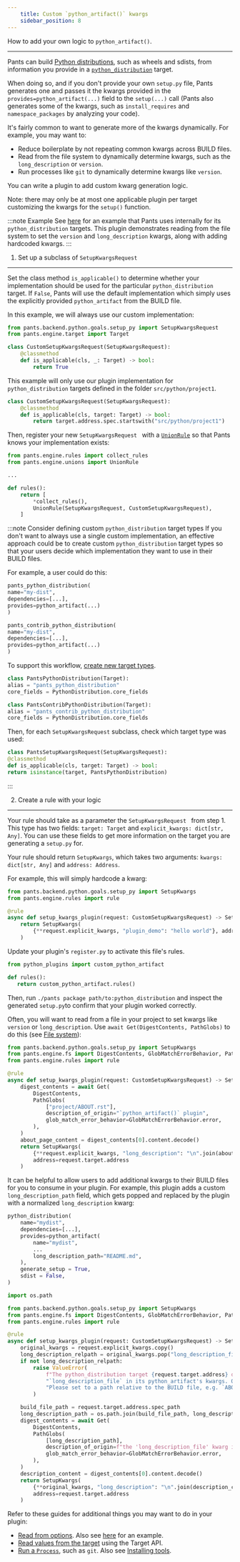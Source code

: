 ```yaml
---
    title: Custom `python_artifact()` kwargs
    sidebar_position: 8
---
```


How to add your own logic to `python_artifact()`.

---

Pants can build [Python distributions](../../python/python-overview/building-distributions.mdx), such as wheels and sdists, from information you provide in a [`python_distribution`](../../../reference/targets/python_distribution.mdx) target.

When doing so, and if you don't provide your own `setup.py` file, Pants generates one and passes it the kwargs provided in the `provides=python_artifact(...)` field to the `setup(...)` call (Pants also generates some of the kwargs, such as `install_requires` and `namespace_packages` by analyzing your code).

It's fairly common to want to generate more of the kwargs dynamically. For example, you may want to:

- Reduce boilerplate by not repeating common kwargs across BUILD files.
- Read from the file system to dynamically determine kwargs, such as the `long_description` or `version`.
- Run processes like `git` to dynamically determine kwargs like `version`.

You can write a plugin to add custom kwarg generation logic.

Note: there may only be at most one applicable plugin per target customizing the kwargs for the `setup()` function.

:::note Example
See [here](https://github.com/pantsbuild/pants/blob/master/pants-plugins/internal_plugins/releases/register.py) for an example that Pants uses internally for its `python_distribution` targets. This plugin demonstrates reading from the file system to set the `version` and `long_description` kwargs, along with adding hardcoded kwargs.
:::

1. Set up a subclass of `SetupKwargsRequest`

---

Set the class method `is_applicable()` to determine whether your implementation should be used for the particular `python_distribution` target. If `False`, Pants will use the default implementation which simply uses the explicitly provided `python_artifact` from the BUILD file.

In this example, we will always use our custom implementation:

```python
from pants.backend.python.goals.setup_py import SetupKwargsRequest
from pants.engine.target import Target

class CustomSetupKwargsRequest(SetupKwargsRequest):
    @classmethod
    def is_applicable(cls, _: Target) -> bool:
        return True
```

This example will only use our plugin implementation for `python_distribution` targets defined in the folder `src/python/project1`.

```python
class CustomSetupKwargsRequest(SetupKwargsRequest):
    @classmethod
    def is_applicable(cls, target: Target) -> bool:
        return target.address.spec.startswith("src/python/project1")
```

Then, register your new `SetupKwargsRequest ` with a [`UnionRule`](../the-rules-api/union-rules-advanced.mdx) so that Pants knows your implementation exists:

```python
from pants.engine.rules import collect_rules
from pants.engine.unions import UnionRule

...

def rules():
    return [
      	*collect_rules(),
        UnionRule(SetupKwargsRequest, CustomSetupKwargsRequest),
    ]
```

:::note Consider defining custom `python_distribution` target types
If you don't want to always use a single custom implementation, an effective approach could be to create custom `python_distribution` target types so that your users decide which implementation they want to use in their BUILD files.

For example, a user could do this:

```python
pants_python_distribution(
name="my-dist",
dependencies=[...],
provides=python_artifact(...)
)

pants_contrib_python_distribution(
name="my-dist",
dependencies=[...],
provides=python_artifact(...)
)
```

To support this workflow, [create new target types](../the-target-api/creating-new-targets.mdx).

```python
class PantsPythonDistribution(Target):
alias = "pants_python_distribution"
core_fields = PythonDistribution.core_fields

class PantsContribPythonDistribution(Target):
alias = "pants_contrib_python_distribution"
core_fields = PythonDistribution.core_fields
```

Then, for each `SetupKwargsRequest` subclass, check which target type was used:

```python
class PantsSetupKwargsRequest(SetupKwargsRequest):
@classmethod
def is_applicable(cls, target: Target) -> bool:
return isinstance(target, PantsPythonDistribution)
```

:::

2. Create a rule with your logic

---

Your rule should take as a parameter the `SetupKwargsRequest ` from step 1. This type has two fields: `target: Target` and `explicit_kwargs: dict[str, Any]`. You can use these fields to get more information on the target you are generating a `setup.py` for.

Your rule should return `SetupKwargs`, which takes two arguments: `kwargs: dict[str, Any]` and `address: Address`.

For example, this will simply hardcode a kwarg:

```python
from pants.backend.python.goals.setup_py import SetupKwargs
from pants.engine.rules import rule

@rule
async def setup_kwargs_plugin(request: CustomSetupKwargsRequest) -> SetupKwargs:
    return SetupKwargs(
        {**request.explicit_kwargs, "plugin_demo": "hello world"}, address=request.target.address
    )
```

Update your plugin's `register.py` to activate this file's rules.

```python title="pants-plugins/python_plugins/register.py"
from python_plugins import custom_python_artifact

def rules():
   return custom_python_artifact.rules()
```

Then, run `./pants package path/to:python_distribution` and inspect the generated `setup.py`to confirm that your plugin worked correctly.

Often, you will want to read from a file in your project to set kwargs like `version` or `long_description`. Use `await Get(DigestContents, PathGlobs)` to do this (see [File system](../the-rules-api/file-system.mdx)):

```python
from pants.backend.python.goals.setup_py import SetupKwargs
from pants.engine.fs import DigestContents, GlobMatchErrorBehavior, PathGlobs
from pants.engine.rules import rule

@rule
async def setup_kwargs_plugin(request: CustomSetupKwargsRequest) -> SetupKwargs:
    digest_contents = await Get(
        DigestContents,
        PathGlobs(
            ["project/ABOUT.rst"],
            description_of_origin="`python_artifact()` plugin",
            glob_match_error_behavior=GlobMatchErrorBehavior.error,
        ),
    )
    about_page_content = digest_contents[0].content.decode()
    return SetupKwargs(
        {**request.explicit_kwargs, "long_description": "\n".join(about_page_content)},
        address=request.target.address
    )
```

It can be helpful to allow users to add additional kwargs to their BUILD files for you to consume in your plugin. For example, this plugin adds a custom `long_description_path` field, which gets popped and replaced by the plugin with a normalized `long_description` kwarg:

```python
python_distribution(
    name="mydist",
    dependencies=[...],
    provides=python_artifact(
        name="mydist",
        ...
        long_description_path="README.md",
    ),
    generate_setup = True,
    sdist = False,
)
```

```python
import os.path

from pants.backend.python.goals.setup_py import SetupKwargs
from pants.engine.fs import DigestContents, GlobMatchErrorBehavior, PathGlobs
from pants.engine.rules import rule

@rule
async def setup_kwargs_plugin(request: CustomSetupKwargsRequest) -> SetupKwargs:
    original_kwargs = request.explicit_kwargs.copy()
    long_description_relpath = original_kwargs.pop("long_description_file", None)
    if not long_description_relpath:
        raise ValueError(
            f"The python_distribution target {request.target.address} did not include "
            "`long_description_file` in its python_artifact's kwargs. Our plugin requires this! "
            "Please set to a path relative to the BUILD file, e.g. `ABOUT.md`."
        )

    build_file_path = request.target.address.spec_path
    long_description_path = os.path.join(build_file_path, long_description_relpath)
    digest_contents = await Get(
        DigestContents,
        PathGlobs(
            [long_description_path],
            description_of_origin=f"the 'long_description_file' kwarg in {request.target.address}",
            glob_match_error_behavior=GlobMatchErrorBehavior.error,
        ),
    )
    description_content = digest_contents[0].content.decode()
    return SetupKwargs(
        {**original_kwargs, "long_description": "\n".join(description_content)},
        address=request.target.address
    )
```

Refer to these guides for additional things you may want to do in your plugin:

- [Read from options](../the-rules-api/options-and-subsystems.mdx). Also see [here](https://github.com/pantsbuild/pants/blob/master/pants-plugins/internal_plugins/releases/register.py) for an example.
- [Read values from the target](../the-rules-api/rules-and-the-target-api.mdx) using the Target API.
- [Run a `Process`](../the-rules-api/processes.mdx), such as `git`. Also see [Installing tools](../the-rules-api/installing-tools.mdx).
